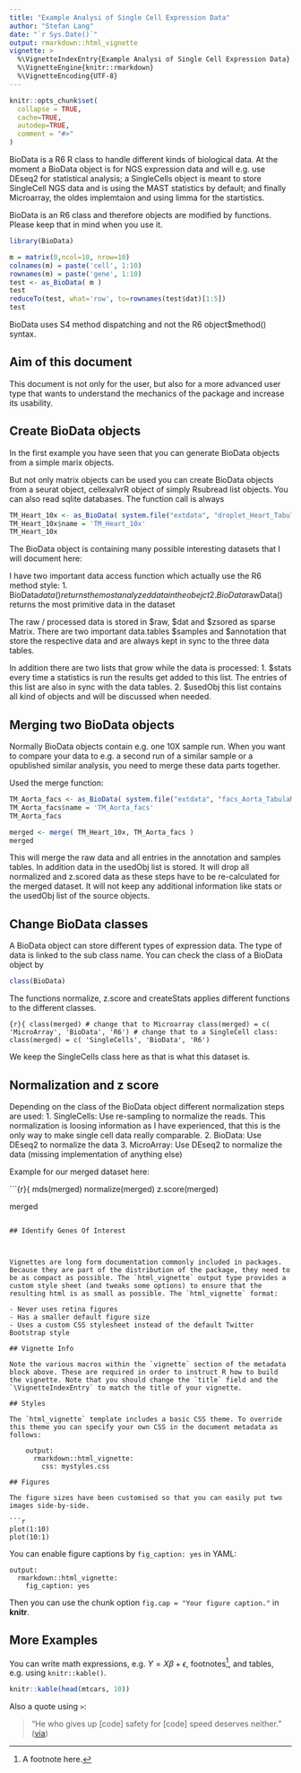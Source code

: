 ```yaml
---
title: "Example Analysi of Single Cell Expression Data"
author: "Stefan Lang"
date: "`r Sys.Date()`"
output: rmarkdown::html_vignette
vignette: >
  %\VignetteIndexEntry{Example Analysi of Single Cell Expression Data}
  %\VignetteEngine{knitr::rmarkdown}
  %\VignetteEncoding{UTF-8}
---
```


```r
knitr::opts_chunk$set(
  collapse = TRUE,
  cache=TRUE,
  autodep=TRUE, 
  comment = "#>"
)
```

BioData is a R6 R class to handle different kinds of biological data. At the moment a BioData object is for NGS expression data and will 
e.g. use DEseq2 for statistical analysis; a SingleCells object is meant to store SingleCell NGS data and is using the MAST statistics by default; and finally Microarray, the oldes implemtaion and using limma for the startistics.

BioData is an R6 class and therefore objects are modified by functions.
Please keep that in mind when you use it.

``` r
library(BioData)
```

```r
m = matrix(0,ncol=10, nrow=10)
colnames(m) = paste('cell', 1:10)
rownames(m) = paste('gene', 1:10)
test <- as_BioData( m )
test
reduceTo(test, what='row', to=rownames(test$dat)[1:5])
test
```

BioData uses S4 method dispatching and not the R6 object$method() syntax.


## Aim of this document

This document is not only for the user, but also for a more advanced user type
that wants to understand the mechanics of the package and increase its
usability.

## Create BioData objects

In the first example you have seen that you can generate BioData objects from a simple marix objects.

But not only matrix objects can be used you can create BioData objects from a seurat object, cellexalvrR object of simply Rsubread list objects.
You can also read sqlite databases. The function call is always 

``` r
TM_Heart_10x <- as_BioData( system.file("extdata", "droplet_Heart_TabulaMuris.sqlite", package = "BioData"))
TM_Heart_10x$name = 'TM_Heart_10x'
TM_Heart_10x
```

The BioData object is containing many possible interesting datasets that I will
document here:

I have two important data access function which actually use the
R6 method style: 
1. BioData$data() returns the most analyzed data in the obejct
2. BioData$rawData() returns the most primitive data in the dataset

The raw / processed data is stored in $raw, $dat and $zsored as sparse Matrix.
There are two important data.tables $samples and $annotation that store the
respective data and are always kept in sync to the three data tables.

In addition there are two lists that grow while the data is processed:
1. $stats every time a statistics is run the results get added to this list.
   The entries of this list are also in sync with the data tables.
2. $usedObj this list contains all kind of objects and will be discussed when
   needed.
 

## Merging two BioData objects

Normally BioData objects contain e.g. one 10X sample run. When you want to compare your data to e.g. a second run of a similar sample or a opublished similar analysis, 
you need to merge these data parts together.

Used the merge function:
```r
TM_Aorta_facs <- as_BioData( system.file("extdata", "facs_Aorta_TabulaMuris.sqlite", package = "BioData"))
TM_Aorta_facs$name = 'TM_Aorta_facs'
TM_Aorta_facs

merged <- merge( TM_Heart_10x, TM_Aorta_facs )
merged

```

This will merge the raw data and all entries in the annotation and samples tables. 
In addition data in the usedObj list is stored. It will drop all normalized and
z.scored data as these steps have to be re-calculated for the merged dataset. It
will not keep any additional information like stats or the usedObj list of the
source objects.

## Change BioData classes

A BioData object can store different types of expression data.
The type of data is linked to the sub class name.
You can check the class of a BioData object by
```r
class(BioData)
```

The functions normalize, z.score and createStats applies different functions to the different classes.

```{r}{
class(merged)
# change that to Microarray
class(merged) = c( 'MicroArray', 'BioData', 'R6')
# change that to a SingleCell class:
class(merged) = c( 'SingleCells', 'BioData', 'R6')
```

We keep the SingleCells class here as that is what this dataset is.

## Normalization and z score

Depending on the class of the BioData object different normalization steps are used:
1. SingleCells: Use re-sampling to normalize the reads. This normalization is loosing information as I have experienced, that this is the only way to make single cell data really comparable.
2. BioData: Use DEseq2 to normalize the data
3. MicroArray: Use DEseq2 to normalize the data (missing implementation of anything else)

Example for our merged dataset here:

```{r}{
mds(merged)
normalize(merged)
z.score(merged)

merged

```

## Identify Genes Of Interest



Vignettes are long form documentation commonly included in packages. Because they are part of the distribution of the package, they need to be as compact as possible. The `html_vignette` output type provides a custom style sheet (and tweaks some options) to ensure that the resulting html is as small as possible. The `html_vignette` format:

- Never uses retina figures
- Has a smaller default figure size
- Uses a custom CSS stylesheet instead of the default Twitter Bootstrap style

## Vignette Info

Note the various macros within the `vignette` section of the metadata block above. These are required in order to instruct R how to build the vignette. Note that you should change the `title` field and the `\VignetteIndexEntry` to match the title of your vignette.

## Styles

The `html_vignette` template includes a basic CSS theme. To override this theme you can specify your own CSS in the document metadata as follows:

    output: 
      rmarkdown::html_vignette:
        css: mystyles.css

## Figures

The figure sizes have been customised so that you can easily put two images side-by-side. 

```r
plot(1:10)
plot(10:1)
```

You can enable figure captions by `fig_caption: yes` in YAML:

    output:
      rmarkdown::html_vignette:
        fig_caption: yes

Then you can use the chunk option `fig.cap = "Your figure caption."` in **knitr**.

## More Examples

You can write math expressions, e.g. $Y = X\beta + \epsilon$, footnotes^[A footnote here.], and tables, e.g. using `knitr::kable()`.

```r
knitr::kable(head(mtcars, 10))
```

Also a quote using `>`:

> "He who gives up [code] safety for [code] speed deserves neither."
([via](https://twitter.com/hadleywickham/status/504368538874703872))
